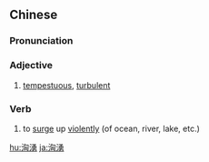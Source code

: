 {{also|洶涌|汹涌}}
==Chinese==
{{zh-forms|s=汹涌|t2=洶涌}}

===Pronunciation===
{{zh-pron
|m=xiōngyǒng
|c=hung1 jung2
|h=pfs=hiûng-yúng
|mn=qz,xm,zz:hiong-ióng
|cat=a,v
}}

===Adjective===
{{zh-adj}}

# [[tempestuous]], [[turbulent]]

===Verb===
{{zh-verb}}

# to [[surge]] up [[violent]]ly (of ocean, river, lake, etc.)

{{zh-cat|Advanced}}

[[hu:洶湧]]
[[ja:洶湧]]